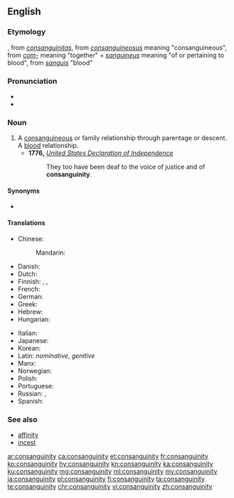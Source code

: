 ==English==
{{wikipedia}}

===Etymology===
{{borrowing|frm|consanguinité|lang=en}}, from {{etyl|la|en}} ''[[consanguinitas]]'', from ''[[consanguineosus]]'' meaning "consanguineous", from ''[[com-]]'' meaning "together" + ''[[sanguineus]]'' meaning "of or pertaining to blood", from ''[[sanguis]]'' "blood"

===Pronunciation===
* {{IPA|/kɑnsæŋˈɡwɪnɪti/|lang=en}}
* {{audio|en-us-consanguinity.ogg|Audio (US)|lang=en}}

===Noun===
{{en-noun|~|consanguinities}}

# A [[consanguineous]] or family relationship through parentage or descent.  A [[blood]] relationship.
#* '''1776,''' ''[[w:United States Declaration of Independence|United States Declaration of Independence]]''
#*: They too have been deaf to the voice of justice and of '''consanguinity'''.

====Synonyms====
* {{l|en|same-bloodedness}}

====Translations====
{{trans-top|a blood relationship}}
* Chinese:
*: Mandarin: {{t+|cmn|同族|tr=tóngzú|sc=Hans}}
* Danish: {{t|da|konsangvinitet}}
* Dutch: {{t+|nl|bloedverwantschap|f}}
* Finnish: {{t+|fi|verisukulaisuus}}, {{t|fi|veriheimolaisuus}}, {{t|fi|veriveljeys}}
* French: {{t+|fr|consanguinité|f}}
* German: {{t+|de|Blutsverwandtschaft|f}}
* Greek: {{t|el|συγγένεια εξ αίματος}}
* Hebrew: {{t|he|קרבת-דם|tr=qirvat-dam|sc=Hebr}}
* Hungarian: {{t|hu|vérrokonság}}
{{trans-mid}}
* Italian: {{t|it|consanguinità}}
* Japanese: {{t+|ja|血族|tr=けつぞく, ketsuzoku|sc=Jpan}}
* Korean: {{t+|ko|동족|tr=dongjok}}
* Latin: {{t|la|cōnsanguinitās|f}} ''nominative'', {{t|la|cōnsanguinitātis}} ''genitive''
* Manx: {{t|gv|mooinjerys folley|m}}
* Norwegian: {{t|no|konsangvinitet|m}}
* Polish: {{t+|pl|pokrewieństwo|n}}
* Portuguese: {{t+|pt|consanguinidade}}
* Russian: {{t|ru|[[кровный|кро́вные]] [[у́зы]]|f-p}}, {{t|ru|[[кровный|кро́вное]] [[родство́]]|n}}
* Spanish: {{t|es|consanguinidad|f}}
{{trans-bottom}}

===See also===
* [[affinity]]
* [[incest]]

[[ar:consanguinity]]
[[ca:consanguinity]]
[[et:consanguinity]]
[[fr:consanguinity]]
[[ko:consanguinity]]
[[hy:consanguinity]]
[[kn:consanguinity]]
[[ka:consanguinity]]
[[ku:consanguinity]]
[[mg:consanguinity]]
[[ml:consanguinity]]
[[my:consanguinity]]
[[ja:consanguinity]]
[[pl:consanguinity]]
[[fi:consanguinity]]
[[ta:consanguinity]]
[[te:consanguinity]]
[[chr:consanguinity]]
[[vi:consanguinity]]
[[zh:consanguinity]]